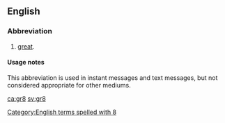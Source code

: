 ==English==

===Abbreviation===
{{rfc-header|Abbreviation}}
{{head|en|abbreviation}}

# {{lb|en|Internet slang|text messaging}} [[great]].

====Usage notes====
This abbreviation is used in instant messages and text messages, but not considered appropriate for other mediums.

[[Category:English terms spelled with 8]]

[[ca:gr8]]
[[sv:gr8]]